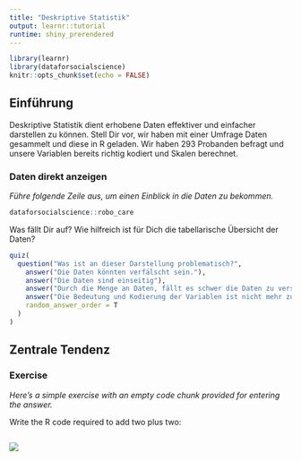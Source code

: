```yaml
---
title: "Deskriptive Statistik"
output: learnr::tutorial
runtime: shiny_prerendered
---
```


```r
library(learnr)
library(dataforsocialscience)
knitr::opts_chunk$set(echo = FALSE)

```


## Einführung

Deskriptive Statistik dient erhobene Daten effektiver und einfacher darstellen zu können.
Stell Dir vor, wir haben mit einer Umfrage Daten gesammelt und diese in R geladen. 
Wir haben 293 Probanden befragt und unsere Variablen bereits richtig kodiert und Skalen berechnet.

### Daten direkt anzeigen

*Führe folgende Zeile aus, um einen Einblick in die Daten zu bekommen.*
```r
dataforsocialscience::robo_care
```


Was fällt Dir auf? Wie hilfreich ist für Dich die tabellarische Übersicht der Daten?

```r
quiz(
  question("Was ist an dieser Darstellung problematisch?",
    answer("Die Daten könnten verfälscht sein."),
    answer("Die Daten sind einseitig"),
    answer("Durch die Menge an Daten, fällt es schwer die Daten zu verstehen.", correct = TRUE),
    answer("Die Bedeutung und Kodierung der Variablen ist nicht mehr zu sehen", correct = TRUE), 
    random_answer_order = T
  )
)
```


## Zentrale Tendenz


### Exercise 

*Here's a simple exercise with an empty code chunk provided for entering the answer.*

Write the R code required to add two plus two:

```r

```

![](https://youtu.be/zNzZ1PfUDNk)
